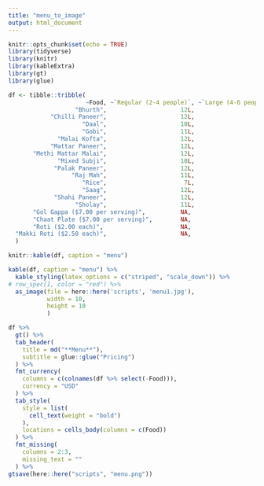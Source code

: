 ```yaml
---
title: "menu_to_image"
output: html_document
---
```


```r
knitr::opts_chunk$set(echo = TRUE)
library(tidyverse)
library(knitr)
library(kableExtra)
library(gt)
library(glue)
```

```r
df <- tibble::tribble(
                      ~Food, ~`Regular (2-4 people)`, ~`Large (4-6 people)`,
                   "Bhurth",                     12L,                   16L,
            "Chilli Paneer",                     12L,                   16L,
                     "Daal",                     10L,                   14L,
                     "Gobi",                     11L,                   15L,
              "Malai Kofta",                     12L,                   15L,
            "Mattar Paneer",                     12L,                   16L,
       "Methi Mattar Malai",                     12L,                   16L,
              "Mixed Subji",                     10L,                   14L,
             "Palak Paneer",                     12L,                   16L,
                  "Raj Mah",                     11L,                   15L,
                     "Rice",                      7L,                    9L,
                     "Saag",                     12L,                   16L,
             "Shahi Paneer",                     12L,                   16L,
                   "Sholay",                     11L,                   15L,
       "Gol Gappa ($7.00 per serving)",          NA,                    NA,
       "Chaat Plate ($7.00 per serving)",        NA,                    NA,
       "Roti ($2.00 each)",                      NA,                    NA,
  "Makki Roti ($2.50 each)",                     NA,                    NA
  )

```

```r
knitr::kable(df, caption = "menu")
```

```r
kable(df, caption = "menu") %>%
  kable_styling(latex_options = c("striped", "scale_down")) %>%
# row_spec(1, color = "red") %>%
  as_image(file = here::here('scripts', 'menu1.jpg'),
           width = 10,
           height = 10
           )
```

```r
df %>%
  gt() %>%
  tab_header(
    title = md("**Menu**"),
    subtitle = glue::glue("Pricing")
  ) %>%
  fmt_currency(
    columns = c(colnames(df %>% select(-Food))),
    currency = "USD"
  ) %>%
  tab_style(
    style = list(
      cell_text(weight = "bold")
    ),
    locations = cells_body(columns = c(Food))
  ) %>%
  fmt_missing(
    columns = 2:3,
    missing_text = ""
  ) %>%
gtsave(here::here("scripts", "menu.png"))
```

